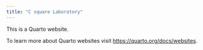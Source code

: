 ```yaml
---
title: "C square Laboratory"
---
```


This is a Quarto website.

To learn more about Quarto websites visit <https://quarto.org/docs/websites>.

